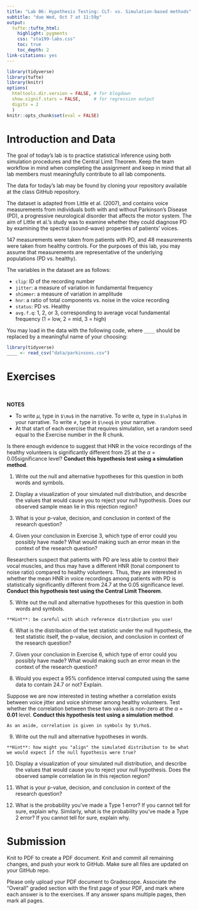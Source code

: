 ```yaml
---
title: "Lab 06: Hypothesis Testing: CLT- vs. Simulation-based methods"
subtitle: "due Wed, Oct 7 at 11:59p"
output: 
  tufte::tufte_html:
    highlight: pygments
    css: "sta199-labs.css"
    toc: true
    toc_depth: 2
link-citations: yes
---
```


```r
library(tidyverse)
library(tufte)
library(knitr)
options(
  htmltools.dir.version = FALSE, # for blogdown
  show.signif.stars = FALSE,     # for regression output
  digits = 2
  )
knitr::opts_chunk$set(eval = FALSE)
```

# Introduction and Data

The goal of today's lab is to practice statistical inference using both
simulation procedures and the Central Limit Theorem. Keep the team workflow in mind when completing the assignment and keep in mind that all lab members must meaningfully contribute to all lab components. 

The data for today's lab may be found by cloning your repository available at the class GitHub repository.

The dataset is adapted from Little et al. (2007), and contains voice 
measurements from individuals both with and without Parkinson's Disease (PD), a progressive neurological disorder that affects the motor system. The aim of Little et al.'s study was to examine whether they could diagnose PD by examining the spectral (sound-wave) properties of patients' voices.

147 measurements were taken from patients with PD, and 48 measurements were
taken from healthy controls. For the purposes of this lab, you may assume that measurements are representative of the underlying populations (PD vs. healthy).

The variables in the dataset are as follows:

- `clip`: ID of the recording number
- `jitter`: a measure of variation in fundamental frequency
- `shimmer`: a measure of variation in amplitude
- `hnr`: a ratio of total components vs. noise in the voice recording
- `status`: PD vs. Healthy
- `avg.f.q`: 1, 2, or 3, corresponding to average vocal fundamental frequency 
(1 = low, 2 = mid, 3 = high)

You may load in the data with the following code, where `____` should be
replaced by a meaningful name of your choosing:

```r
library(tidyverse)
____ <- read_csv("data/parkinsons.csv")
```

# Exercises

<br> 

<div class = "commit">
<b>NOTES</b>
<ul>
  <li>To write $\mu$, type in `$\mu$` in the narrative. To write $\alpha$, type in `$\alpha$` in your narrative. To write $\neq$, type in `$\neq$` in your narrative.</li>
  <li>At that start of each exercise that requires simulation, set a random seed equal to the Exercise number in the R chunk.</li>
</ul>
</div>


Is there enough evidence to suggest that HNR in the voice recordings of the healthy volunteers is significantly different from 25 at the $\alpha$ = 0.05significance level? **Conduct this hypothesis test using a simulation method**. 

1. Write out the null and alternative hypotheses for this question in both
words and symbols. 

2. Display a visualization of your simulated null distribution, and describe the values that would cause you to reject your null hypothesis. Does our observed sample mean lie in this rejection region?

3. What is your p-value, decision, and conclusion in context of the
research question?

4. Given your conclusion in Exercise 3, which type of error could you possibly have made? What would making such an error mean in the context of the research question?

Researchers suspect that patients with PD are less able to control their vocal muscles, and thus may have a different HNR (tonal component to noise ratio)  compared to healthy volunteers. Thus, they are interested in whether the mean HNR in voice recordings among patients with PD is statistically significantly different from 24.7 at the 0.05 significance level. **Conduct this hypothesis test using the Central Limit Theorem**.

5. Write out the null and alternative hypotheses for this question in both
words and symbols. 

```marginfigure
**Hint**: be careful with which reference distribution you use!
```

6. What is the distribution of the test statistic under the null 
hypothesis, the test statistic itself, the p-value, decision, and conclusion in context of the research question?

7. Given your conclusion in Exercise 6, which type of error could you possibly have made? What would making such an error mean in the context of the research question?

8. Would you expect a 95% confidence interval computed using the same data to contain 24.7 or not? Explain.

Suppose we are now interested in testing whether a correlation exists between voice jitter and voice shimmer among healthy volunteers. Test whether the correlation between these two values is non-zero at the $\alpha$  = **0.01** level. **Conduct this hypothesis test using a simulation method**.

```marginfigure
As an aside, correlation is given in symbols by $\rho$.
```

9. Write out the null and alternative hypotheses in words. 

```marginfigure
**Hint**: how might you "align" the simulated distribution to be what we would expect if the null hypothesis were true?
```

10. Display a visualization of your simulated null distribution, and describe the values that would cause you to reject your null hypothesis. Does the observed sample correlation lie in this rejection region?

11. What is your p-value, decision, and conclusion in context of the
research question?

12. What is the probability you've made a Type 1 error? If you cannot tell for sure, explain why. Similarly, what is the probability you've made a Type 2 error? If you cannot tell for sure, explain why.

# Submission

Knit to PDF to create a PDF document. Knit and commit all remaining changes, and push your work to GitHub. Make sure all files are updated on your GitHub repo.

Please only upload your PDF document to Gradescope. Associate the "Overall"
graded section with the first page of your PDF, and mark where each answer is to the exercises. If any answer spans multiple pages, then mark all pages.